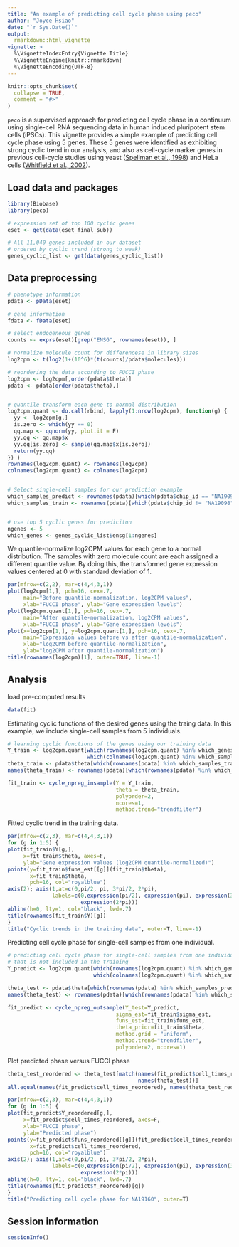 ```yaml
---
title: "An example of predicting cell cycle phase using peco"
author: "Joyce Hsiao"
date: "`r Sys.Date()`"
output: 
  rmarkdown::html_vignette
vignette: >
  %\VignetteIndexEntry{Vignette Title}
  %\VignetteEngine{knitr::rmarkdown}
  %\VignetteEncoding{UTF-8}
---
```


```r
knitr::opts_chunk$set(
  collapse = TRUE,
  comment = "#>"
)
```

`peco` is a supervised approach for predicting cell cycle phase in a
continuum using single-cell RNA sequencing data in human induced
pluripotent stem cells (iPSCs). This vignette provides a simple
example of predicting cell cycle phase using 5 genes. These 5 genes
were identified as exhibiting strong cyclic trend in our analysis, and
also as cell-cycle marker genes in previous cell-cycle studies using
yeast ([Spellman et al., 1998](spellman)) and HeLa cells
([Whitfield et al., 2002](whitfield)).

[spellman]: https://www.ncbi.nlm.nih.gov/pmc/articles/PMC25624/
[whitfield]: https://www.ncbi.nlm.nih.gov/pmc/articles/PMC117619/

## Load data and packages

```r
library(Biobase)
library(peco)

# expression set of top 100 cyclic genes
eset <- get(data(eset_final_sub))

# All 11,040 genes included in our dataset
# ordered by cyclic trend (strong to weak)
genes_cyclic_list <- get(data(genes_cyclic_list))
```

## Data preprocessing

```r
# phenotype information
pdata <- pData(eset)

# gene information
fdata <- fData(eset)

# select endogeneous genes
counts <- exprs(eset)[grep("ENSG", rownames(eset)), ]

# normalize molecule count for differencese in library sizes
log2cpm <- t(log2(1+(10^6)*(t(counts)/pdata$molecules)))

# reordering the data according to FUCCI phase
log2cpm <- log2cpm[,order(pdata$theta)]
pdata <- pdata[order(pdata$theta),]


# quantile-transform each gene to normal distribution
log2cpm.quant <- do.call(rbind, lapply(1:nrow(log2cpm), function(g) {
  yy <- log2cpm[g,]
  is.zero <- which(yy == 0)
  qq.map <- qqnorm(yy, plot.it = F)
  yy.qq <- qq.map$x
  yy.qq[is.zero] <- sample(qq.map$x[is.zero])
  return(yy.qq)
}) )
rownames(log2cpm.quant) <- rownames(log2cpm)
colnames(log2cpm.quant) <- colnames(log2cpm)


# Select single-cell samples for our prediction example
which_samples_predict <- rownames(pdata)[which(pdata$chip_id == "NA19098")]
which_samples_train <- rownames(pdata)[which(pdata$chip_id != "NA19098")]


# use top 5 cyclic genes for prediciton
ngenes <- 5
which_genes <- genes_cyclic_list$ensg[1:ngenes]
```

We quantile-normalize log2CPM values for each gene to a normal
distribution. The samples with zero molecule count are each assigned a
different quantile value. By doing this, the transformed gene
expression values centered at 0 with standard deviation of 1.

```r
par(mfrow=c(2,2), mar=c(4,4,3,1))
plot(log2cpm[1,], pch=16, cex=.7,
     main="Before quantile-normalization, log2CPM values",
     xlab="FUCCI phase", ylab="Gene expression levels")
plot(log2cpm.quant[1,], pch=16, cex=.7,
     main="After quantile-normalization, log2CPM values",
     xlab="FUCCI phase", ylab="Gene expression levels")
plot(x=log2cpm[1,], y=log2cpm.quant[1,], pch=16, cex=.7,
     main="Expression values before vs after quantile-normalization",
     xlab="log2CPM before quantile-normalization", 
     ylab="log2CPM after quantile-normalization")
title(rownames(log2cpm)[1], outer=TRUE, line=-1)
```

## Analysis

load pre-computed results

```r
data(fit)
```

Estimating cyclic functions of the desired genes using the traing
data. In this example, we include single-cell samples from 5
individuals.

```r
# learning cyclic functions of the genes using our training data
Y_train <- log2cpm.quant[which(rownames(log2cpm.quant) %in% which_genes), 
                         which(colnames(log2cpm.quant) %in% which_samples_train)]
theta_train <- pdata$theta[which(rownames(pdata) %in% which_samples_train)]
names(theta_train) <- rownames(pdata)[which(rownames(pdata) %in% which_samples_train)]
```

```r
fit_train <- cycle_npreg_insample(Y = Y_train,
                                  theta = theta_train,
                                  polyorder=2,
                                  ncores=1,
                                  method.trend="trendfilter")
```

Fitted cyclic trend in the training data.

```r
par(mfrow=c(2,3), mar=c(4,4,3,1))
for (g in 1:5) {
plot(fit_train$Y[g,], 
     x=fit_train$theta, axes=F,
     ylab="Gene expression values (log2CPM quantile-normalized)")
points(y=fit_train$funs_est[[g]](fit_train$theta),
       x=fit_train$theta,
       pch=16, col="royalblue")
axis(2); axis(1,at=c(0,pi/2, pi, 3*pi/2, 2*pi),
              labels=c(0,expression(pi/2), expression(pi), expression(3*pi/2),
                       expression(2*pi)))
abline(h=0, lty=1, col="black", lwd=.7)
title(rownames(fit_train$Y)[g])
}
title("Cyclic trends in the training data", outer=T, line=-1)
```

Predicting cell cycle phase for single-cell samples from one individual.

```r
# predicting cell cycle phase for single-cell samples from one individual
# that is not included in the training 
Y_predict <- log2cpm.quant[which(rownames(log2cpm.quant) %in% which_genes),
                           which(colnames(log2cpm.quant) %in% which_samples_predict)]

theta_test <- pdata$theta[which(rownames(pdata) %in% which_samples_predict)]
names(theta_test) <- rownames(pdata)[which(rownames(pdata) %in% which_samples_predict)]
```

```r
fit_predict <- cycle_npreg_outsample(Y_test=Y_predict,
                                  sigma_est=fit_train$sigma_est,
                                  funs_est=fit_train$funs_est,
                                  theta_prior=fit_train$theta,
                                  method.grid = "uniform",
                                  method.trend="trendfilter",
                                  polyorder=2, ncores=1)
```


Plot predicted phase versus FUCCI phase 

```r
theta_test_reordered <- theta_test[match(names(fit_predict$cell_times_reordered),
                                         names(theta_test))]
all.equal(names(fit_predict$cell_times_reordered), names(theta_test_reordered))

par(mfrow=c(2,3), mar=c(4,4,3,1))
for (g in 1:5) {
plot(fit_predict$Y_reordered[g,], 
     x=fit_predict$cell_times_reordered, axes=F,
     xlab="FUCCI phase",
     ylab="Predicted phase")
points(y=fit_predict$funs_reordered[[g]](fit_predict$cell_times_reordered), 
       x=fit_predict$cell_times_reordered,
       pch=16, col="royalblue")
axis(2); axis(1,at=c(0,pi/2, pi, 3*pi/2, 2*pi),
              labels=c(0,expression(pi/2), expression(pi), expression(3*pi/2),
                       expression(2*pi)))
abline(h=0, lty=1, col="black", lwd=.7)
title(rownames(fit_predict$Y_reordered)[g])
}
title("Predicting cell cycle phase for NA19160", outer=T)
```

## Session information

```r
sessionInfo()
```

